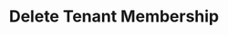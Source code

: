 ---
openapi: firework-v2-openapi delete /tenants/{tenant_id}/users/{user_id}
title: Delete Tenant Membership
---